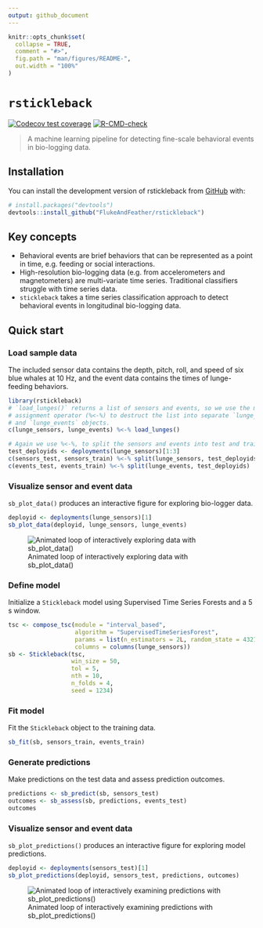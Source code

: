 ```yaml
---
output: github_document
---
```


<!-- README.md is generated from README.Rmd. Please edit that file -->

```r
knitr::opts_chunk$set(
  collapse = TRUE,
  comment = "#>",
  fig.path = "man/figures/README-",
  out.width = "100%"
)
```

# `rstickleback`

<!-- badges: start -->
[![Codecov test coverage](https://codecov.io/gh/FlukeAndFeather/rstickleback/branch/main/graph/badge.svg)](https://codecov.io/gh/FlukeAndFeather/rstickleback?branch=main)
[![R-CMD-check](https://github.com/FlukeAndFeather/rstickleback/workflows/R-CMD-check/badge.svg)](https://github.com/FlukeAndFeather/rstickleback/actions)
<!-- badges: end -->

> A machine learning pipeline for detecting fine-scale behavioral events in bio-logging data.

## Installation

You can install the development version of rstickleback from [GitHub](https://github.com/FlukeAndFeather/rstickleback) with:

```r
# install.packages("devtools")
devtools::install_github("FlukeAndFeather/rstickleback")
```

## Key concepts

* Behavioral events are brief behaviors that can be represented as a point in time, e.g. feeding or social interactions.
* High-resolution bio-logging data (e.g. from accelerometers and magnetometers) are multi-variate time series. Traditional classifiers struggle with time series data.
* `stickleback` takes a time series classification approach to detect behavioral events in longitudinal bio-logging data.

## Quick start

### Load sample data

The included sensor data contains the depth, pitch, roll, and speed of six blue whales at 10 Hz, and the event data contains the times of lunge-feeding behaviors. 

```r
library(rstickleback)
# `load_lunges()` returns a list of sensors and events, so we use the multiple
# assignment operator (%<-%) to destruct the list into separate `lunge_sensors`
# and `lunge_events` objects.
c(lunge_sensors, lunge_events) %<-% load_lunges()

# Again we use %<-%, to split the sensors and events into test and train sets
test_deployids <- deployments(lunge_sensors)[1:3]
c(sensors_test, sensors_train) %<-% split(lunge_sensors, test_deployids)
c(events_test, events_train) %<-% split(lunge_events, test_deployids)
```

### Visualize sensor and event data

`sb_plot_data()` produces an interactive figure for exploring bio-logger data.

```r
deployid <- deployments(lunge_sensors)[1]
sb_plot_data(deployid, lunge_sensors, lunge_events)
```

![Animated loop of interactively exploring data with sb_plot_data()](inst/img/plot-sensors-events.gif)

### Define model

Initialize a `Stickleback` model using Supervised Time Series Forests and a 5 s window.

```r
tsc <- compose_tsc(module = "interval_based", 
                   algorithm = "SupervisedTimeSeriesForest",
                   params = list(n_estimators = 2L, random_state = 4321L),
                   columns = columns(lunge_sensors))
sb <- Stickleback(tsc, 
                  win_size = 50, 
                  tol = 5, 
                  nth = 10, 
                  n_folds = 4, 
                  seed = 1234)
```

### Fit model

Fit the `Stickleback` object to the training data.

```r
sb_fit(sb, sensors_train, events_train)
```

### Generate predictions

Make predictions on the test data and assess prediction outcomes.

```r
predictions <- sb_predict(sb, sensors_test)
outcomes <- sb_assess(sb, predictions, events_test)
outcomes
```

### Visualize sensor and event data

`sb_plot_predictions()` produces an interactive figure for exploring model predictions.

```r
deployid <- deployments(sensors_test)[1]
sb_plot_predictions(deployid, sensors_test, predictions, outcomes)
```

![Animated loop of interactively examining predictions with sb_plot_predictions()](inst/img/plot-predictions.gif)

